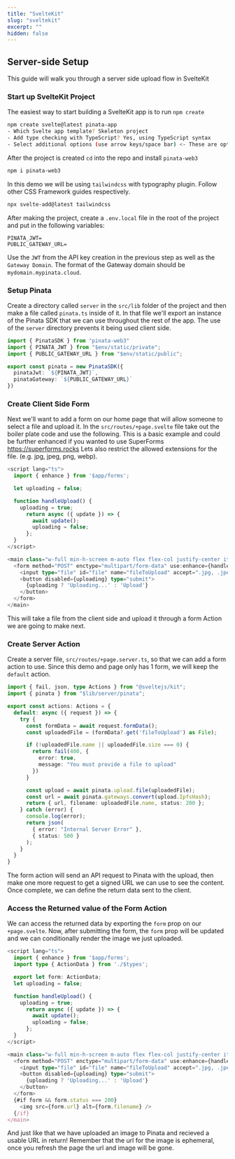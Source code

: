 ```yaml
---
title: "SvelteKit"
slug: "sveltekit"
excerpt: ""
hidden: false
---
```


## Server-side Setup

This guide will walk you through a server side upload flow in SvelteKit

### Start up SvelteKit Project

The easiest way to start building a SvelteKit app is to run `npm create`

```bash
npm create svelte@latest pinata-app
- Which Svelte app template? Skeleton project
- Add type checking with TypeScript? Yes, using TypeScript syntax
- Select additional options (use arrow keys/space bar) <- These are optional

```

After the project is created `cd` into the repo and install `pinata-web3`

```bash
npm i pinata-web3
```

In this demo we will be using `tailwindcss` with typography plugin. Follow other CSS Framework guides respectively.

```bash
npx svelte-add@latest tailwindcss
```

After making the project, create a `.env.local` file in the root of the project and put in the following variables:

```
PINATA_JWT=
PUBLIC_GATEWAY_URL=
```

Use the `JWT` from the API key creation in the previous step as well as the `Gateway Domain`. The format of the Gateway domain should be `mydomain.mypinata.cloud`.

### Setup Pinata

Create a directory called `server` in the `src/lib` folder of the project and then make a file called `pinata.ts` inside of it. In that file we'll export an instance of the Pinata SDK that we can use throughout the rest of the app.
<Note>
   The use of the `server` directory prevents it being used client side.
</Note>

```typescript src/lib/server/pinata.ts
import { PinataSDK } from "pinata-web3"
import { PINATA_JWT } from "$env/static/private";
import { PUBLIC_GATEWAY_URL } from "$env/static/public";

export const pinata = new PinataSDK({
  pinataJwt: `${PINATA_JWT}`,
  pinataGateway: `${PUBLIC_GATEWAY_URL}`
})
```

### Create Client Side Form

Next we'll want to add a form on our home page that will allow someone to select a file and upload it.
In the `src/routes/+page.svelte` file take out the boiler plate code and use the following.
This is a basic example and could be further enhanced if you wanted to use SuperForms https://superforms.rocks
Lets also restrict the allowed extensions for the file. (e.g. jpg, jpeg, png, webp).

```typescript src/routes/+page.svelte
<script lang="ts">
  import { enhance } from '$app/forms';

  let uploading = false;

  function handleUpload() {
    uploading = true;
      return async ({ update }) => {
        await update();
        uploading = false;
      };
  }
</script>

<main class="w-full min-h-screen m-auto flex flex-col justify-center items-center">
  <form method="POST" enctype="multipart/form-data" use:enhance={handleUpload}>
    <input type="file" id="file" name="fileToUpload" accept=".jpg, .jpeg, .png, .webp" />
    <button disabled={uploading} type="submit">
      {uploading ? 'Uploading...' : 'Upload'}
    </button>
  </form>
</main>

```

This will take a file from the client side and upload it through a form Action we are going to make next.

### Create Server Action

Create a server file, `src/routes/+page.server.ts`, so that we can add a form action to use.
Since this demo and page only has 1 form, we will keep the `default` action.

```typescript src/routes/+page.server.ts
import { fail, json, type Actions } from "@sveltejs/kit";
import { pinata } from "$lib/server/pinata";

export const actions: Actions = {
  default: async ({ request }) => {
    try {
      const formData = await request.formData();
      const uploadedFile = (formData?.get('fileToUpload') as File);

      if (!uploadedFile.name || uploadedFile.size === 0) {
        return fail(400, {
          error: true,
          message: "You must provide a file to upload"
        })
      }

      const upload = await pinata.upload.file(uploadedFile);
      const url = await pinata.gateways.convert(upload.IpfsHash);
      return { url, filename: uploadedFile.name, status: 200 };
    } catch (error) {
      console.log(error);
      return json(
        { error: "Internal Server Error" },
        { status: 500 }
      );
    }
  }
}
```

The form action will send an API request to Pinata with the upload, then make one more request to get a signed URL we can use to see the content.
Once complete, we can define the return data sent to the client.

### Access the Returned value of the Form Action

We can access the returned data by exporting the `form` prop on our `+page.svelte`. Now, after submitting the form,
the `form` prop will be updated and we can conditionally render the image we just uploaded.

```typescript src/routes/+page.svelte
<script lang="ts">
  import { enhance } from '$app/forms';
  import type { ActionData } from './$types';

  export let form: ActionData;
  let uploading = false;

  function handleUpload() {
    uploading = true;
      return async ({ update }) => {
        await update();
        uploading = false;
      };
  }
</script>

<main class="w-full min-h-screen m-auto flex flex-col justify-center items-center">
  <form method="POST" enctype="multipart/form-data" use:enhance={handleUpload}>
    <input type="file" id="file" name="fileToUpload" accept=".jpg, .jpeg, .png, .webp" />
    <button disabled={uploading} type="submit">
      {uploading ? 'Uploading...' : 'Upload'}
    </button>
  </form>
  {#if form && form.status === 200}
    <img src={form.url} alt={form.filename} />
  {/if}
</main>

```

And just like that we have uploaded an image to Pinata and recieved a usable URL in return!
Remember that the url for the image is ephemeral, once you refresh the page the url and image will be gone.
